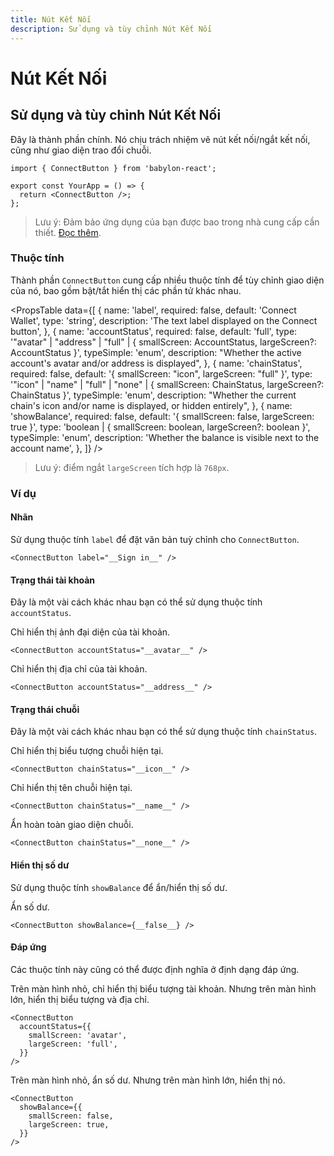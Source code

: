 ```yaml
---
title: Nút Kết Nối
description: Sử dụng và tùy chỉnh Nút Kết Nối
---
```


# Nút Kết Nối

## Sử dụng và tùy chỉnh Nút Kết Nối

Đây là thành phần chính. Nó chịu trách nhiệm vẽ nút kết nối/ngắt kết nối, cũng như giao diện trao đổi chuỗi.

```tsx
import { ConnectButton } from 'babylon-react';

export const YourApp = () => {
  return <ConnectButton />;
};
```

> Lưu ý: Đảm bảo ứng dụng của bạn được bao trong nhà cung cấp cần thiết. [Đọc thêm](/docs/installation#wrap-providers).

### Thuộc tính

Thành phần `ConnectButton` cung cấp nhiều thuộc tính để tùy chỉnh giao diện của nó, bao gồm bật/tắt hiển thị các phần tử khác nhau.

<PropsTable
  data={[
    {
      name: 'label',
      required: false,
      default: 'Connect Wallet',
      type: 'string',
      description: 'The text label displayed on the Connect button',
    },
    {
      name: 'accountStatus',
      required: false,
      default: 'full',
      type: '"avatar" | "address" | "full" | { smallScreen: AccountStatus, largeScreen?: AccountStatus }',
      typeSimple: 'enum',
      description:
        "Whether the active account's avatar and/or address is displayed",
    },
    {
      name: 'chainStatus',
      required: false,
      default: '{ smallScreen: "icon", largeScreen: "full" }',
      type: '"icon" | "name" | "full" | "none" | { smallScreen: ChainStatus, largeScreen?: ChainStatus }',
      typeSimple: 'enum',
      description:
        "Whether the current chain's icon and/or name is displayed, or hidden entirely",
    },
    {
      name: 'showBalance',
      required: false,
      default: '{ smallScreen: false, largeScreen: true }',
      type: 'boolean | { smallScreen: boolean, largeScreen?: boolean }',
      typeSimple: 'enum',
      description:
        'Whether the balance is visible next to the account name',
    },
  ]}
/>

> Lưu ý: điểm ngắt `largeScreen` tích hợp là `768px`.

### Ví dụ

#### Nhãn

Sử dụng thuộc tính `label` để đặt văn bản tuỳ chỉnh cho `ConnectButton`.

```tsx
<ConnectButton label="__Sign in__" />
```

#### Trạng thái tài khoản

Đây là một vài cách khác nhau bạn có thể sử dụng thuộc tính `accountStatus`.

Chỉ hiển thị ảnh đại diện của tài khoản.

```tsx
<ConnectButton accountStatus="__avatar__" />
```

Chỉ hiển thị địa chỉ của tài khoản.

```tsx
<ConnectButton accountStatus="__address__" />
```

#### Trạng thái chuỗi

Đây là một vài cách khác nhau bạn có thể sử dụng thuộc tính `chainStatus`.

Chỉ hiển thị biểu tượng chuỗi hiện tại.

```tsx
<ConnectButton chainStatus="__icon__" />
```

Chỉ hiển thị tên chuỗi hiện tại.

```tsx
<ConnectButton chainStatus="__name__" />
```

Ẩn hoàn toàn giao diện chuỗi.

```tsx
<ConnectButton chainStatus="__none__" />
```

#### Hiển thị số dư

Sử dụng thuộc tính `showBalance` để ẩn/hiển thị số dư.

Ẩn số dư.

```tsx
<ConnectButton showBalance={__false__} />
```

#### Đáp ứng

Các thuộc tính này cũng có thể được định nghĩa ở định dạng đáp ứng.

Trên màn hình nhỏ, chỉ hiển thị biểu tượng tài khoản. Nhưng trên màn hình lớn, hiển thị biểu tượng và địa chỉ.

```tsx
<ConnectButton
  accountStatus={{
    smallScreen: 'avatar',
    largeScreen: 'full',
  }}
/>
```

Trên màn hình nhỏ, ẩn số dư. Nhưng trên màn hình lớn, hiển thị nó.

```tsx
<ConnectButton
  showBalance={{
    smallScreen: false,
    largeScreen: true,
  }}
/>
```
